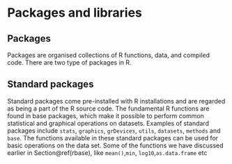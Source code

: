 # Packages and libraries  

## Packages
Packages are organised collections of R functions, data, and compiled code. There are two type of packages in R.  

## Standard packages
Standard packages come pre-installed with R installations and are regarded as being a part of the R source code. The fundamental R functions are found in base packages, which make it possible to perform common statistical and graphical operations on datasets. Examples of standard packages include `stats`, `graphics`, `grDevices`, `utils`, `datasets`, `methods` and `base`. The functions available in these standard packages can be used for basic operations on the data set. Some of the functions we have discussed earlier in Section\@ref(rbase), like `mean()`,`min`, `log10`,`as.data.frame` etc


